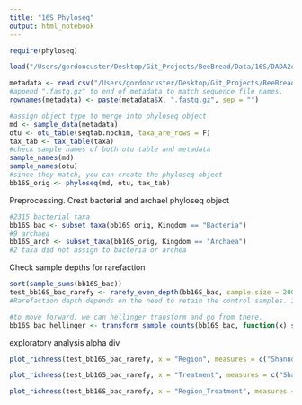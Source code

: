 ```yaml
---
title: "16S Phyloseq"
output: html_notebook
---
```


```r
require(phyloseq)
```


```r

load("/Users/gordoncuster/Desktop/Git_Projects/BeeBread/Data/16S/DADA2outputs/dada2_outputs_16S_BeeBread.RData")
```

```r
metadata <- read.csv("/Users/gordoncuster/Desktop/Git_Projects/BeeBread/Data/BB_sample-metadata.txt", sep = "\t")
#append ".fastq.gz" to end of metadata to match sequence file names. 
rownames(metadata) <- paste(metadata$X, ".fastq.gz", sep = "")
```

```r
#assign object type to merge into phyloseq object
md <- sample_data(metadata)
otu <- otu_table(seqtab.nochim, taxa_are_rows = F)
tax_tab <- tax_table(taxa)
#check sample names of both otu table and metadata
sample_names(md)
sample_names(otu)
#since they match, you can create the phyloseq object
bb16S_orig <- phyloseq(md, otu, tax_tab)
```

Preprocessing. Creat bacterial and archael phyloseq object
```r
#2315 bacterial taxa
bb16S_bac <- subset_taxa(bb16S_orig, Kingdom == "Bacteria")
#9 archaea
bb16S_arch <- subset_taxa(bb16S_orig, Kingdom == "Archaea")
#2 taxa did not assign to bacteria or archea
```

Check sample depths for rarefaction
```r
sort(sample_sums(bb16S_bac))
test_bb16S_bac_rarefy <- rarefy_even_depth(bb16S_bac, sample.size = 2000, rngseed = 14, trimOTUs = T)
#Rarefaction depth depends on the need to retain the control samples. If thery are not really needed for the design, they we can rarefy at ~20k. If we do need them, we will need to rarefy at 2k.

#to move forward, we can hellinger transform and go from there.
bb16S_bac_hellinger <- transform_sample_counts(bb16S_bac, function(x) sqrt(x / sum(x)))
```

exploratory analysis
alpha div
```r
plot_richness(test_bb16S_bac_rarefy, x = "Region", measures = c("Shannon", "Observed", "Chao1"), color = "Region") + geom_boxplot()

plot_richness(test_bb16S_bac_rarefy, x = "Treatment", measures = c("Shannon", "Observed", "Chao1"), color = "Treatment") + geom_boxplot()

plot_richness(test_bb16S_bac_rarefy, x = "Region_Treatment", measures = c("Shannon", "Observed", "Chao1"), color = "Region") + geom_boxplot()

```



